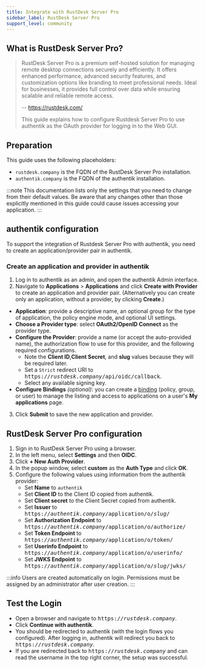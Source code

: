 ```yaml
---
title: Integrate with RustDesk Server Pro
sidebar_label: RustDesk Server Pro
support_level: community
---
```


## What is RustDesk Server Pro?

> RustDesk Server Pro is a premium self-hosted solution for managing remote desktop connections securely and efficiently.
> It offers enhanced performance, advanced security features, and customization options like branding to meet professional needs.
> Ideal for businesses, it provides full control over data while ensuring scalable and reliable remote access.
>
> -- https://rustdesk.com/
>
> This guide explains how to configure Rustdesk Server Pro to use authentik as the OAuth provider for logging in to the Web GUI.

## Preparation

This guide uses the following placeholders:

- `rustdesk.company` is the FQDN of the RustDesk Server Pro installation.
- `authentik.company` is the FQDN of the authentik installation.

:::note
This documentation lists only the settings that you need to change from their default values. Be aware that any changes other than those explicitly mentioned in this guide could cause issues accessing your application.
:::

## authentik configuration

To support the integration of Rustdesk Server Pro with authentik, you need to create an application/provider pair in authentik.

### Create an application and provider in authentik

1. Log in to authentik as an admin, and open the authentik Admin interface.
2. Navigate to **Applications** > **Applications** and click **Create with Provider** to create an application and provider pair. (Alternatively you can create only an application, without a provider, by clicking **Create**.)

- **Application**: provide a descriptive name, an optional group for the type of application, the policy engine mode, and optional UI settings.
- **Choose a Provider type**: select **OAuth2/OpenID Connect** as the provider type.
- **Configure the Provider**: provide a name (or accept the auto-provided name), the authorization flow to use for this provider, and the following required configurations.
    - Note the **Client ID**,**Client Secret**, and **slug** values because they will be required later.
    - Set a `Strict` redirect URI to <kbd>https://<em>rustdesk.company</em>/api/oidc/callback</kbd>.
    - Select any available signing key.
- **Configure Bindings** _(optional)_: you can create a [binding](/docs/add-secure-apps/flows-stages/bindings/) (policy, group, or user) to manage the listing and access to applications on a user's **My applications** page.

3. Click **Submit** to save the new application and provider.

## RustDesk Server Pro configuration

1. Sign in to RustDesk Server Pro using a browser.
2. In the left menu, select **Settings** and then **OIDC**.
3. Click **+ New Auth Provider**.
4. In the popup window, select **custom** as the **Auth Type** and click **OK**.
5. Configure the following values using information from the authentik provider:
    - Set **Name** to `authentik`
    - Set **Client ID** to the Client ID copied from authentik.
    - Set **Client secret** to the Client Secret copied from authentik.
    - Set **Issuer** to <kbd>https://<em>authentik.company</em>/application/o/<em>slug</em>/</kbd>
    - Set **Authorization Endpoint** to <kbd>https://<em>authentik.company</em>/application/o/authorize/</kbd>
    - Set **Token Endpoint** to <kbd>https://<em>authentik.company</em>/application/o/token/</kbd>
    - Set **Userinfo Endpoint** to <kbd>https://<em>authentik.company</em>/application/o/userinfo/</kbd>
    - Set **JWKS Endpoint** to <kbd>https://<em>authentik.company</em>/application/o/<em>slug</em>/jwks/</kbd>

:::info
Users are created automatically on login. Permissions must be assigned by an administrator after user creation.
:::

## Test the Login

- Open a browser and navigate to <kbd>https://<em>rustdesk.company</em></kbd>.
- Click **Continue with authentik**.
- You should be redirected to authentik (with the login flows you configured). After logging in, authentik will redirect you back to <kbd>https://<em>rustdesk.company</em></kbd>.
- If you are redirected back to <kbd>https://<em>rustdesk.company</em></kbd> and can read the username in the top right corner, the setup was successful.
